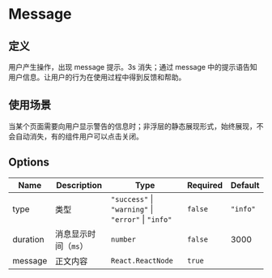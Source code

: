 
# Message

## 定义

用户产生操作，出现 message 提示。3s 消失；通过 message 中的提示语告知用户信息。让用户的行为在使用过程中得到反馈和帮助。

## <i></i>使用场景

当某个页面需要向用户显示警告的信息时；非浮层的静态展现形式，始终展现，不会自动消失，有的组件用户可以点击关闭。

<Basic />

<Duration />

<Level />

<Config />

<CloseAll />

## <i></i>Options

| Name     | Description          | Type                                                | Required | Default  |
| -------- | -------------------- | --------------------------------------------------- | -------- | -------- |
| type     | 类型                 | `"success"` \| `"warning"` \| `"error"` \| `"info"` | `false`  | `"info"` |
| duration | 消息显示时间（`ms`） | `number`                                            | `false`  | 3000     |
| message  | 正文内容             | `React.ReactNode`                                   | `true`   |          |
